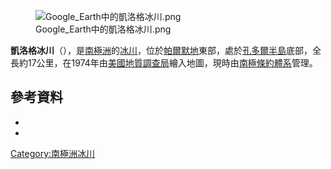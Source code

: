 {{coord|71|51|S|62|41|W|source:GNIS|display=title}}

[[File:Google_Earth中的凱洛格冰川.png|thumb]]

'''凱洛格冰川'''（{{lang-en|Kellogg Glacier}}），是[[南極洲|南極洲]]的[[冰川|冰川]]，位於[[帕爾默地|帕爾默地]]東部，處於[[孔多爾半島|孔多爾半島]]底部，全長約17公里，在1974年由[[美國地質調查局|美國地質調查局]]繪入地圖，現時由[[南極條約體系|南極條約體系]]管理。

==參考資料==
*{{cite gnis | type = antarid | id = 7823| name = Kellogg Glacier | accessdate = 2013-04-17}}
*{{usgs-gazetteer|id=7823}}

{{Antarctica-geo-stub}}
[[Category:南極洲冰川|Category:南極洲冰川]]